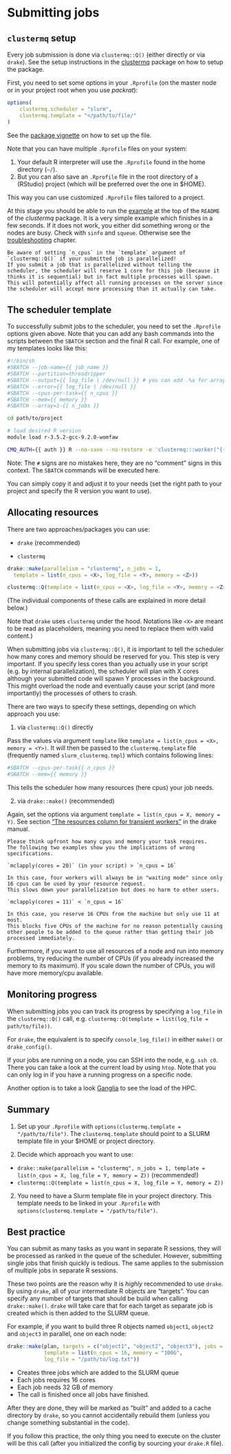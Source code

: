 # Submitting jobs {#submit-jobs}

## `clustermq` setup

Every job submission is done via `clustermq::Q()` (either directly or via `drake`). 
See the setup instructions in the [clustermq](https://mschubert.github.io/clustermq/) package on how to setup the package.

First, you need to set some options in your `.Rprofile` (on the master node or in your project root when you use _packrat_):

```r
options(
    clustermq.scheduler = "slurm",
    clustermq.template = "</path/to/file/"
)
```

See the [package vignette](https://mschubert.github.io/clustermq/articles/userguide.html#slurm) on how to set up the file.

Note that you can have multiple `.Rprofile` files on your system:

1. Your default R interpreter will use the `.Rprofile` found in the home directory (`~/`).
1. But you can also save an `.Rprofile` file in the root directory of a (RStudio) project (which will be preferred over the one in $HOME). 

This way you can use customized `.Rprofile` files tailored to a project.

At this stage you should be able to run the [example](https://github.com/mschubert/clustermq) at the top of the `README` of the _clustermq_ package.
It is a very simple example which finishes in a few seconds.
If it does not work, you either did something wrong or the nodes are busy.
Check with `sinfo` and `squeue`.
Otherwise see the [troubleshooting](#troubleshooting) chapter.

```block
Be aware of setting `n_cpus` in the `template` argument of `clustermq::Q()` if your submitted job is parallelized!
If you submit a job that is parallelized without telling the scheduler, the scheduler will reserve 1 core for this job (because it thinks it is sequential) but in fact multiple processes will spawn. 
This will potentially affect all running processes on the server since the scheduler will accept more processing than it actually can take.
```

## The scheduler template

To successfully submit jobs to the scheduler, you need to set the `.Rprofile` options given above.
Note that you can add any bash commands into the scripts between the `SBATCH` section and the final R call.
For example, one of my templates looks like this:

```sh
#!/bin/sh
#SBATCH --job-name={{ job_name }}
#SBATCH --partition=threadripper
#SBATCH --output={{ log_file | /dev/null }} # you can add .%a for array index
#SBATCH --error={{ log_file | /dev/null }}
#SBATCH --cpus-per-task={{ n_cpus }}
#SBATCH --mem={{ memory }}
#SBATCH --array=1-{{ n_jobs }}

cd path/to/project

# load desired R version
module load r-3.5.2-gcc-9.2.0-womfaw

CMQ_AUTH={{ auth }} R --no-save --no-restore -e 'clustermq:::worker("{{ master }}")'
```

Note: The `#` signs are no mistakes here, they are no "comment" signs in this context. 
The `SBATCH` commands will be executed here.

You can simply copy it and adjust it to your needs (set the right path to your project and specify the R version you want to use).

## Allocating resources

There are two approaches/packages you can use: 

- `drake` (recommended)

- `clustermq`

```r
drake::make(parallelism = "clustermq", n_jobs = 1, 
  template = list(n_cpus = <X>, log_file = <Y>, memory = <Z>))
```

```r
clustermq::Q(template = list(n_cpus = <X>, log_file = <Y>, memory = <Z>))
```

(The individual components of these calls are explained in more detail below.)

Note that `drake` uses `clustermq` under the hood. 
Notations like `<X>` are meant to be read as placeholders, meaning you need to replace them with valid content.)

When submitting jobs via `clustermq::Q()`, it is important to tell the scheduler how many cores and memory should be reserved for you.
This step is very important.
If you specify less cores than you actually use in your script (e.g. by internal parallelization), the scheduler will plan with X cores although your submitted code will spawn Y processes in the background.
This might overload the node and eventually cause your script (and more importantly) the processes of others to crash.

There are two ways to specify these settings, depending on which approach you use:

1. via `clustermq::Q()` directly

Pass the values via argument `template` like `template = list(n_cpus = <X>, memory = <Y>)`.
It will then be passed to the `clustermq.template` file (frequently named `slurm_clustermq.tmpl`) which contains following lines:

```sh
#SBATCH --cpus-per-task{{ n_cpus }}
#SBATCH --mem={{ memory }}
```

This tells the scheduler how many resources (here cpus) your job needs.

2. via `drake::make()` (recommended)

Again, set the options via argument `template = list(n_cpus = X, memory = Y)`.
See section ["The resources column for transient workers"](https://ropenscilabs.github.io/drake-manual/hpc.html#advanced-options) in the drake manual.

```block
Please think upfront how many cpus and memory your task requires. 
The following two examples show you the implications of wrong specifications.
```

```block
`mclapply(cores = 20)` (in your script) > `n_cpus = 16`

In this case, four workers will always be in "waiting mode" since only 16 cpus can be used by your resource request. 
This slows down your parallelization but does no harm to other users. 
```

```block
`mclapply(cores = 11)` < `n_cpus = 16`

In this case, you reserve 16 CPUs from the machine but only use 11 at most. 
This blocks five CPUs of the machine for no reason potentially causing other people to be added to the queue rather than getting their job processed immediately.
```

Furthermore, if you want to use all resources of a node and run into memory problems, try reducing the number of CPUs (if you already increased the memory to its maximum).
If you scale down the number of CPUs, you will have more memory/cpu available.

## Monitoring progress

When submitting jobs you can track its progress by specifying a `log_file` in the `clustermq::Q()` call, e.g. `clustermq::Q(template = list(log_file = path/to/file))`.

For `drake`, the equivalent is to specify `console_log_file()` in either `make()` or `drake_config()`.

If your jobs are running on a node, you can SSH into the node, e.g. `ssh c0`.
There you can take a look at the current load by using `htop`.
Note that you can only log in if you have a running progress on a specific node.

Another option is to take a look [Ganglia](http://141.35.158.107/ganglia/?r=hour&cs=&ce=&m=load_one&s=by+name&c=OpenHPC&tab=m&vn=&hide-hf=false) to see the load of the HPC.

## Summary

1. Set up your `.Rprofile` with `options(clustermq.template = "/path/to/file")`.
  The `clustermq.template` should point to a SLURM template file in your $HOME or project directory.

1. Decide which approach you want to use:

- `drake::make(parallelism = "clustermq", n_jobs = 1, template = list(n_cpus = X, log_file = Y, memory = Z))` (recommended!)
- `clustermq::Q(template = list(n_cpus = X, log_file = Y, memory = Z))`

2. You need to have a Slurm template file in your project directory. This template needs to be linked in your `.Rprofile` with `options(clustermq.template = "/path/to/file")`.

## Best practice {#best-practice}

You can submit as many tasks as you want in separate R sessions, they will be processed as ranked in the queue of the scheduler.
However, submitting single jobs that finish quickly is tedious.
The same applies to the submission of multiple jobs in separate R sessions.

These two points are the reason why it is *highly* recommended to use `drake`.
By using `drake`, all of your intermediate R objects are "targets". 
You can specify any number of targets that should be build when calling `drake::make()`.
`drake` will take care that for each target as separate job is created which is then added to the SLURM queue.

For example, if you want to build three R objects named `object1`, `object2` and `object3` in parallel, one on each node:

```r
drake::make(plan, targets = c("object1", "object2", "object3"), jobs = 3, 
            template = list(n_cpus = 16, memory = "100G", 
            log_file = "/path/to/log.txt"))
```

- Creates three jobs which are added to the SLURM queue
- Each jobs requires 16 cores
- Each job needs 32 GB of memory
- The call is finished once all jobs have finished.

After they are done, they will be marked as "built" and added to a cache directory by `drake`, so you cannot accidentally rebuild them (unless you change something substantial in the code).

If you follow this practice, the only thing you need to execute on the cluster will be this call (after you initialized the config by sourcing your `drake.R` file).
